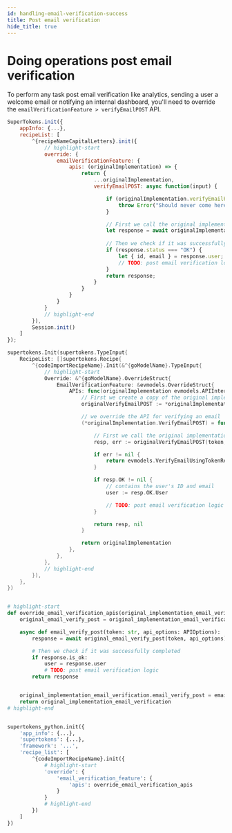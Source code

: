 ```yaml
---
id: handling-email-verification-success
title: Post email verification
hide_title: true
---
```


<!-- COPY DOCS -->
<!-- ./thirdpartyemailpassword/common-customizations/email-verification/handling-email-verification-success.mdx -->


# Doing operations post email verification

To perform any task post email verification like analytics, sending a user a welcome email or notifying an internal dashboard, you'll need to override the `emailVerificationFeature > verifyEmailPOST` API.

<BackendSDKTabs>
<TabItem value="nodejs">

```jsx
SuperTokens.init({
    appInfo: {...},
    recipeList: [
        ^{recipeNameCapitalLetters}.init({
            // highlight-start
            override: {
                emailVerificationFeature: {
                    apis: (originalImplementation) => {
                        return {
                            ...originalImplementation,
                            verifyEmailPOST: async function(input) {

                                if (originalImplementation.verifyEmailPOST === undefined) {
                                    throw Error("Should never come here");
                                }

                                // First we call the original implementation
                                let response = await originalImplementation.verifyEmailPOST(input);
                                
                                // Then we check if it was successfully completed
                                if (response.status === "OK") {
                                    let { id, email } = response.user;
                                    // TODO: post email verification logic
                                }
                                return response;
                            }
                        }
                    }
                }
            }
            // highlight-end
        }),
        Session.init()
    ]
});
```
</TabItem>
<TabItem value="go">

```go
supertokens.Init(supertokens.TypeInput{
    RecipeList: []supertokens.Recipe{
        ^{codeImportRecipeName}.Init(&^{goModelName}.TypeInput{
            // highlight-start
            Override: &^{goModelName}.OverrideStruct{
                EmailVerificationFeature: &evmodels.OverrideStruct{
                    APIs: func(originalImplementation evmodels.APIInterface) evmodels.APIInterface {
                        // First we create a copy of the original implementation
                        originalVerifyEmailPOST := *originalImplementation.VerifyEmailPOST

                        // we override the API for verifying an email
                        (*originalImplementation.VerifyEmailPOST) = func(token string, options evmodels.APIOptions) (evmodels.VerifyEmailUsingTokenResponse, error) {

                            // First we call the original implementation
                            resp, err := originalVerifyEmailPOST(token, options)

                            if err != nil {
                                return evmodels.VerifyEmailUsingTokenResponse{}, err
                            }

                            if resp.OK != nil {
                                // contains the user's ID and email
                                user := resp.OK.User

                                // TODO: post email verification logic
                            }

                            return resp, nil
                        }

                        return originalImplementation
                    },
                },
            },
            // highlight-end
        }),
    },
})
```
</TabItem>
<TabItem value="python">

```python

# highlight-start
def override_email_verification_apis(original_implementation_email_verification):
	original_email_verify_post = original_implementation_email_verification.email_verify_post

	async def email_verify_post(token: str, api_options: APIOptions):
		response = await original_email_verify_post(token, api_options)

        # Then we check if it was successfully completed
        if response.is_ok:
            user = response.user
            # TODO: post email verification logic
        return response


	original_implementation_email_verification.email_verify_post = email_verify_post
	return original_implementation_email_verification
# highlight-end


supertokens_python.init({
    'app_info': {...},
    'supertokens': {...},
	'framework': '...',
    'recipe_list': [
        ^{codeImportRecipeName}.init({
            # highlight-start
            'override': {
                'email_verification_feature': {
                    'apis': override_email_verification_apis
                }
            }
            # highlight-end
        })
    ]
})
```

</TabItem>
</BackendSDKTabs>
